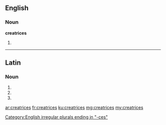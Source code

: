 ==English==

===Noun===
'''creatrices''' {{p}}

# {{plural of|creatrix}}

[[Category:English irregular plurals ending in "-ces"]]

----

==Latin==

===Noun===
{{la-noun-form|creātrīcēs}}

# {{inflection of|creātrix||nom|p|lang=la}}
# {{inflection of|creātrix||acc|p|lang=la}}
# {{inflection of|creātrix||voc|p|lang=la}}

[[ar:creatrices]]
[[fr:creatrices]]
[[ku:creatrices]]
[[mg:creatrices]]
[[my:creatrices]]